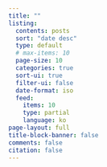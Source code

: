 ```yaml
---
title: ""
listing:
  contents: posts
  sort: "date desc"
  type: default
  # max-items: 10
  page-size: 10
  categories: true
  sort-ui: true
  filter-ui: false
  date-format: iso
  feed:
    items: 10
    type: partial
    language: ko
page-layout: full
title-block-banner: false
comments: false
citation: false
---
```

